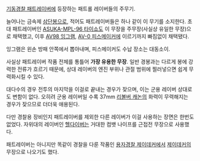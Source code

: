 [[기동경찰 패트레이버]]에 등장하는 패트롤 레이버들의 주무기.

늘어나는 금속제 [[삼단봉]]으로, 적어도 패트레이버들은 하나 같이 이 무기를 소지한다. 초대 패트레이버인 [[ASUKA-MPL-96 타이쇼]]도 이 무장을 주무장(사실상 유일한 무장)으로 채택했고, 이후 [[AV98 잉그램]], [[AV-0 피스메이커]]에 이르기까지 빠짐없이 채택됐다.

잉그램은 왼손 방패 안쪽에서 뽑아내며, 피스메이커도 수납 장소는 대동소이.

사실상 패트레이버 작품 전체를 통틀어 '''가장 유용한 무장'''. 일반 경봉과는 다르게 봉에 강력한 전류가 흐르기 때문에, 상대 레이버의 엔진 부위나 관절 범위에 찔러넣으면 쉽게 무력화시킬 수 있다.  

대다수의 경우 전투의 마지막을 이걸로 끝내는 경우가 잦으며, 이는 군용 레이버 상대로도 변함이 없다. 오히려 군용 레이버일 수록 37mm [[리볼버 캐논]]의 화력이 무력해지는 경우가 잦으므로 더더욱 애용된다.

다만 경찰용 장비인지 패트레이버를 제외한 다른 레이버가 이걸 사용하는 장면은 한번도 없었다. 자위대의 레이버인 [[헬다이버]]는 거대한 컴뱃 나이프를 근접전 무장으로 사용했다.

패트레이버는 아니지만 똑같이 경찰을 다룬 작품인 [[용자경찰 제이데커]]에서 [[제이데커]]의 무장으로 나오기도 했다.
